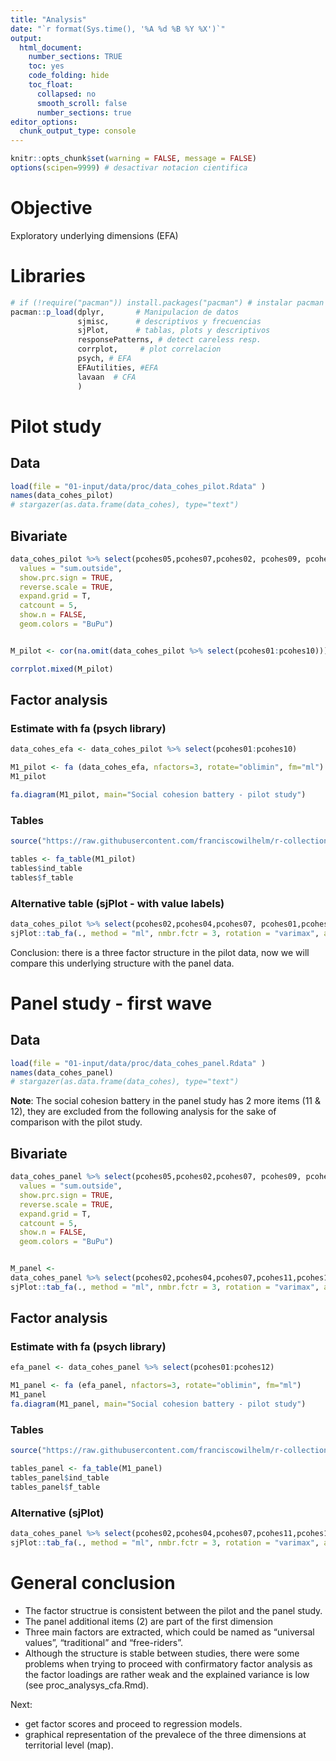 ---
title: "Analysis"
date: "`r format(Sys.time(), '%A %d %B %Y %X')`"
output:
  html_document:
    number_sections: TRUE 
    toc: yes
    code_folding: hide
    toc_float:
      collapsed: no
      smooth_scroll: false
      number_sections: true
editor_options:
  chunk_output_type: console
---

```{r setup, echo=FALSE}
knitr::opts_chunk$set(warning = FALSE, message = FALSE)
options(scipen=9999) # desactivar notacion cientifica
```


# Objective

Exploratory underlying dimensions (EFA) 


# Libraries

```{r}
# if (!require("pacman")) install.packages("pacman") # instalar pacman
pacman::p_load(dplyr,       # Manipulacion de datos
               sjmisc,      # descriptivos y frecuencias
               sjPlot,      # tablas, plots y descriptivos
               responsePatterns, # detect careless resp.
               corrplot,     # plot correlacion
               psych, # EFA
               EFAutilities, #EFA
               lavaan  # CFA
               )
```


# Pilot study


## Data

```{r}
load(file = "01-input/data/proc/data_cohes_pilot.Rdata" )
names(data_cohes_pilot)
# stargazer(as.data.frame(data_cohes), type="text")
```


## Bivariate

```{r}
data_cohes_pilot %>% select(pcohes05,pcohes07,pcohes02, pcohes09, pcohes04,pcohes01,pcohes10,pcohes06,pcohes03,pcohes08) %>% plot_likert(.,
  values = "sum.outside",
  show.prc.sign = TRUE,
  reverse.scale = TRUE,
  expand.grid = T,
  catcount = 5,
  show.n = FALSE,
  geom.colors = "BuPu")


M_pilot <- cor(na.omit(data_cohes_pilot %>% select(pcohes01:pcohes10)))

corrplot.mixed(M_pilot)


```

## Factor analysis

### Estimate with fa (psych library)

```{r}
data_cohes_efa <- data_cohes_pilot %>% select(pcohes01:pcohes10)

M1_pilot <- fa (data_cohes_efa, nfactors=3, rotate="oblimin", fm="ml")
M1_pilot

fa.diagram(M1_pilot, main="Social cohesion battery - pilot study")

```


### Tables

```{r}
source("https://raw.githubusercontent.com/franciscowilhelm/r-collection/master/fa_table.R")

tables <- fa_table(M1_pilot)
tables$ind_table
tables$f_table

```


### Alternative table (sjPlot - with value labels)

```{r}
data_cohes_pilot %>% select(pcohes02,pcohes04,pcohes07, pcohes01,pcohes03,pcohes05,pcohes08,pcohes09, pcohes06,pcohes10) %>%
sjPlot::tab_fa(., method = "ml", nmbr.fctr = 3, rotation = "varimax", alternate.rows = FALSE)
```


Conclusion: there is a three factor structure in the pilot data, now we will compare this underlying structure with the panel data.


# Panel study - first wave

## Data

```{r}
load(file = "01-input/data/proc/data_cohes_panel.Rdata" )
names(data_cohes_panel)
# stargazer(as.data.frame(data_cohes), type="text")
```

**Note**: The social cohesion battery in the panel study has 2 more items (11 & 12), they are excluded from the following analysis for the sake of comparison with the pilot study.


## Bivariate

```{r}
data_cohes_panel %>% select(pcohes05,pcohes02,pcohes07, pcohes09, pcohes04,pcohes01,pcohes10,pcohes06,pcohes03,pcohes08) %>% plot_likert(.,
  values = "sum.outside",
  show.prc.sign = TRUE,
  reverse.scale = TRUE,
  expand.grid = T,
  catcount = 5,
  show.n = FALSE,
  geom.colors = "BuPu")


M_panel <-
data_cohes_panel %>% select(pcohes02,pcohes04,pcohes07,pcohes11,pcohes12, pcohes01,pcohes03,pcohes05,pcohes08,pcohes09, pcohes06,pcohes10) %>%
sjPlot::tab_fa(., method = "ml", nmbr.fctr = 3, rotation = "varimax", alternate.rows = FALSE)
```



## Factor analysis

### Estimate with fa (psych library)

```{r}
efa_panel <- data_cohes_panel %>% select(pcohes01:pcohes12)

M1_panel <- fa (efa_panel, nfactors=3, rotate="oblimin", fm="ml")
M1_panel
fa.diagram(M1_panel, main="Social cohesion battery - pilot study")

```


### Tables

```{r}
source("https://raw.githubusercontent.com/franciscowilhelm/r-collection/master/fa_table.R")

tables_panel <- fa_table(M1_panel)
tables_panel$ind_table
tables_panel$f_table

```


### Alternative (sjPlot)

```{r}
data_cohes_panel %>% select(pcohes02,pcohes04,pcohes07,pcohes11,pcohes12, pcohes01,pcohes03,pcohes05,pcohes08,pcohes09, pcohes06,pcohes10) %>%
sjPlot::tab_fa(., method = "ml", nmbr.fctr = 3, rotation = "varimax", alternate.rows = FALSE)
```


# General conclusion

- The factor structrue is consistent between the pilot and the panel study. 
- The panel additional items (2) are part of the first dimension
- Three main factors are extracted, which could be named as "universal values", "traditional" and "free-riders". 
- Although the structure is stable between studies, there were some problems when trying to proceed with confirmatory factor analysis as the factor loadings are rather weak and the explained variance is low (see proc_analysys_cfa.Rmd). 


Next: 

- get factor scores and proceed to regression models. 
- graphical representation of the prevalece of the three dimensions at territorial level (map).



